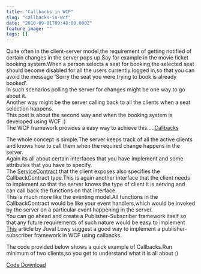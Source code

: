 ```yaml
---
title: "Callbacks in WCF"
slug: "callbacks-in-wcf"
date: "2010-09-01T09:48:00.000Z"
feature_image: ""
tags: []
---
```


Quite often in the client-server model,the requirement of getting notified of certain changes in the server pops up.Say for example in the movie ticket booking system.When a person selects a seat for booking,the selected seat should become disabled for all the users currently logged in,so that you can avoid the message 'Sorry the seat you were trying to book is already booked'.  
In such scenarios polling the server for changes might be one way to go about it.  
Another way might be the server calling back to all the clients when a seat selection happens.  
This post is about the second way and when the booking system is developed using WCF :)  
The WCF framework provides a easy way to achieve this.....[Callbacks](http://msdn.microsoft.com/en-us/library/system.servicemodel.servicecontractattribute.callbackcontract.aspx)

The whole concept is simple.The server keeps track of all the active clients and knows how to call them when the required change happens in the server.  
Again its all about certain interfaces that you have implement and some attributes that you have to specify.  
The [ServiceContract](http://msdn.microsoft.com/en-us/library/system.servicemodel.servicecontractattribute.aspx) that the client exposes also specifies the CallbackContract type.This is again another interface that the client needs to implement so that the server knows the type of client it is serving and can call back the functions on that interface.  
This is much more like the eventing model.All functions in the CallbackContract would be like your event handlers,which would be invoked by the server on a particular event happening in the server.  
You can go ahead and create a Publisher-Subscriber framework itself so that any future requirements of such nature would be easy to implement  
[This](http://msdn.microsoft.com/en-us/magazine/cc163537.aspx#S6) article by Juval Lowy suggest a good way to implement a publisher-subscriber framework in WCF using callbacks.

The code provided below shows a quick example of Callbacks.Run minimum of two clients,so you get to understand what it is all about :)

[Code Download](http://rapidshare.com/files/416414378/PublisherSubscriber.rar)